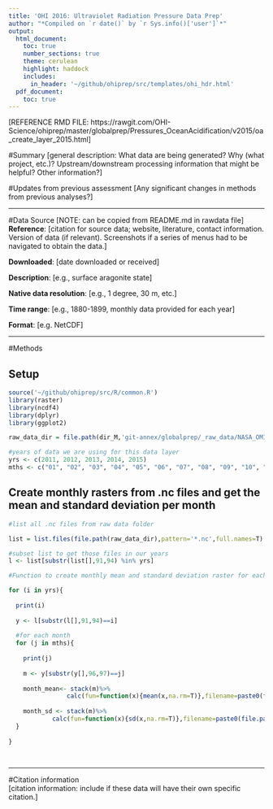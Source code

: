 ```yaml
---
title: 'OHI 2016: Ultraviolet Radiation Pressure Data Prep'
author: "*Compiled on `r date()` by `r Sys.info()['user']`*"
output: 
  html_document:
    toc: true
    number_sections: true
    theme: cerulean
    highlight: haddock
    includes: 
      in_header: '~/github/ohiprep/src/templates/ohi_hdr.html'
  pdf_document:
    toc: true
---
```


[REFERENCE RMD FILE: https://rawgit.com/OHI-Science/ohiprep/master/globalprep/Pressures_OceanAcidification/v2015/oa_create_layer_2015.html]

#Summary
[general description: What data are being generated? Why (what project, etc.)? Upstream/downstream processing information that might be helpful?  Other information?]

#Updates from previous assessment
[Any significant changes in methods from previous analyses?]

***

#Data Source [NOTE: can be copied from README.md in rawdata file]
**Reference**: [citation for source data; website, literature, contact information. Version of data (if relevant). Screenshots if a series of menus had to be navigated to obtain the data.]

**Downloaded**: [date downloaded or received]

**Description**:  [e.g., surface aragonite state]

**Native data resolution**: [e.g., 1 degree, 30 m, etc.]   

**Time range**: [e.g., 1880-1899, monthly data provided for each year] 

**Format**:  [e.g. NetCDF]

***
  
#Methods

## Setup

```r

source('~/github/ohiprep/src/R/common.R')
library(raster)
library(ncdf4)
library(dplyr)
library(ggplot2)

raw_data_dir = file.path(dir_M,'git-annex/globalprep/_raw_data/NASA_OMI_AURA_UV/d2016')

#years of data we are using for this data layer
yrs <- c(2011, 2012, 2013, 2014, 2015)
mths <- c("01", "02", "03", "04", "05", "06", "07", "08", "09", "10", "11", "12")

```

## Create monthly rasters from .nc files and get the mean and standard deviation per month

```r

#list all .nc files from raw data folder

list = list.files(file.path(raw_data_dir),pattern='*.nc',full.names=T)

#subset list to get those files in our years
l <- list[substr(list[],91,94) %in% yrs]

#Function to create monthly mean and standard deviation raster for each month

for (i in yrs){
  
  print(i)
  
  y <- l[substr(l[],91,94)==i]
  
  #for each month
  for (j in mths){
    
    print(j)
    
    m <- y[substr(y[],96,97)==j]
    
    month_mean<- stack(m)%>%
                calc(fun=function(x){mean(x,na.rm=T)},filename=paste0(file.path(dir_M,'git-annex/globalprep/prs_uv/v2016/int/monthly_means/monthly_mean_'),i,'_',j,'.tif'),overwrite=T)
    
    month_sd <- stack(m)%>%
            calc(fun=function(x){sd(x,na.rm=T)},filename=paste0(file.path(dir_M,'git-annex/globalprep/prs_uv/v2016/int/monthly_sd/monthly_sd_'),i,'_',j,'.tif'), overwrite=T)
  }
  
}



```

##


***

#Citation information  
[citation information: include if these data will have their own specific citation.]